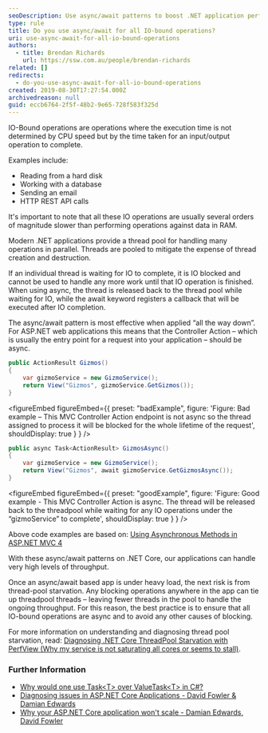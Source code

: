 ```yaml
---
seoDescription: Use async/await patterns to boost .NET application performance by releasing threads and improving scalability.
type: rule
title: Do you use async/await for all IO-bound operations?
uri: use-async-await-for-all-io-bound-operations
authors:
  - title: Brendan Richards
    url: https://ssw.com.au/people/brendan-richards
related: []
redirects:
  - do-you-use-async-await-for-all-io-bound-operations
created: 2019-08-30T17:27:54.000Z
archivedreason: null
guid: eccb6764-2f5f-48b2-9e65-728f583f325d
---
```


IO-Bound operations are operations where the execution time is not determined by CPU speed but by the time taken for an input/output operation to complete.

Examples include:

- Reading from a hard disk
- Working with a database
- Sending an email
- HTTP REST API calls

It's important to note that all these IO operations are usually several orders of magnitude slower than performing operations against data in RAM.

Modern .NET applications provide a thread pool for handling many operations in parallel. Threads are pooled to mitigate the expense of thread creation and destruction.

If an individual thread is waiting for IO to complete, it is IO blocked and cannot be used to handle any more work until that IO operation is finished.
When using async, the thread is released back to the thread pool while waiting for IO, while the await keyword registers a callback that will be executed after IO completion.

The async/await pattern is most effective when applied “all the way down”. For ASP.NET web applications this means that the Controller Action – which is usually the entry point for a request into your application – should be async.

```cs
public ActionResult Gizmos()
{
    var gizmoService = new GizmoService();
    return View("Gizmos", gizmoService.GetGizmos());
}
```

<figureEmbed figureEmbed={{
  preset: "badExample",
  figure: 'Figure: Bad example – This MVC Controller Action endpoint is not async so the thread assigned to process it will be blocked for the whole lifetime of the request',
  shouldDisplay: true
} } />


```cs
public async Task<ActionResult> GizmosAsync()
{
    var gizmoService = new GizmoService();
    return View("Gizmos", await gizmoService.GetGizmosAsync());
}
```

<figureEmbed figureEmbed={{
  preset: "goodExample",
  figure: 'Figure: Good example - This MVC Controller Action is async. The thread will be released back to the threadpool while waiting for any IO operations under the “gizmoService” to complete',
  shouldDisplay: true
} } />


Above code examples are based on: [Using Asynchronous Methods in ASP.NET MVC 4](https://learn.microsoft.com/en-us/aspnet/mvc/overview/performance/using-asynchronous-methods-in-aspnet-mvc-4)

With these async/await patterns on .NET Core, our applications can handle very high levels of throughput.

Once an async/await based app is under heavy load, the next risk is from thread-pool starvation. Any blocking operations anywhere in the app can tie up threadpool threads – leaving fewer threads in the pool to handle the ongoing throughput. For this reason, the best practice is to ensure that all IO-bound operations are async and to avoid any other causes of blocking.

For more information on understanding and diagnosing thread pool starvation, read: [Diagnosing .NET Core ThreadPool Starvation with PerfView (Why my service is not saturating all cores or seems to stall)](https://learn.microsoft.com/en-us/archive/blogs/vancem/diagnosing-net-core-threadpool-starvation-with-perfview-why-my-service-is-not-saturating-all-cores-or-seems-to-stall).

### Further Information

- [Why would one use Task&lt;T&gt; over ValueTask&lt;T&gt; in C#?](https://stackoverflow.com/questions/43000520/why-would-one-use-taskt-over-valuetaskt-in-c)
- [Diagnosing issues in ASP.NET Core Applications - David Fowler & Damian Edwards](https://www.youtube.com/watch?v=RYI0DHoIVaA)
- [Why your ASP.NET Core application won't scale - Damian Edwards, David Fowler](https://www.youtube.com/watch?v=J-xqz_ZM9Wg)